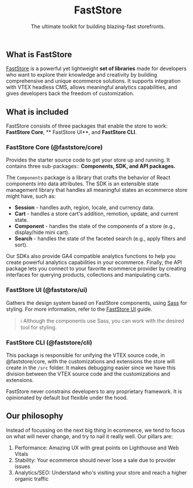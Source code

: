 <header className="hero">

# FastStore

The ultimate toolkit for building blazing-fast storefronts.

</header>

## What is FastStore

[FastStore](https://github.com/vtex/faststore) is a powerful yet lightweight **set of libraries** made for developers who want to explore their knowledge and creativity by building comprehensive and unique ecommerce solutions. It supports integration with VTEX headless CMS, allows meaningful analytics capabilities, and gives developers back the freedom of customization.

## What is included

FastStore consists of three packages that enable the store to work: **FastStore Core**, ** FastStore UI**, and **FastStore CLI**. 

### FastStore Core (@faststore/core)
Provides the starter source code to get your store up and running. It contains three sub-packages:: **Components, SDK, and API packages.**

The `Components` package is a library that crafts the behavior of React components into data attributes. The SDK is an extensible state management library that handles all meaningful states an ecommerce store might have, such as:

- **Session** - handles auth, region, locale, and currency data.
- **Cart** - handles a store cart's addition, remotion, update, and current state.
- **Component** - handles the state of the components of a store (e.g., display/hide mini cart).
- **Search** - handles the state of the faceted search (e.g., apply filters and sort).

Our SDKs also provide GA4 compatible analytics functions to help you create powerful analytics capabilities in your ecommerce.
Finally, the API package lets you connect to your favorite ecommerce provider by creating interfaces for querying products, collections and manipulating carts.

### FastStore UI (@faststore/ui)
Gathers the design system based on FastStore components, using [Sass](https://sass-lang.com/) for styling. For more information, refer to the [FastStore UI](/components) guide.

> ℹ️ Although the components use Sass, you can work with the desired tool for styling. 

### FastStore CLI (@faststore/cli)
This package is responsible for unifying the VTEX source code, in @faststore/core, with the customizations and extensions the store will create in the `/src` folder. 
It makes debugging easier since we have this division between the VTEX source code and the customizations and extensions.

FastStore never constrains developers to any proprietary framework. It is opinionated by default but flexible under the hood.

## Our philosophy

Instead of focussing on the next big thing in ecommerce, we tend to focus on what will never change, and try to nail it really well. Our pillars are:

1. Performance: Amazing UX with great points on Lighthouse and Web Vitals
2. Stability: Your ecommerce should never lose a sale due to provider issues
3. Analytics/SEO: Understand who's visiting your store and reach a higher organic traffic
